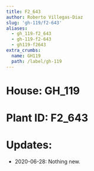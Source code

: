```yaml
---
title: F2_643
author: Roberto Villegas-Diaz
slug: 'gh-119/f2-643'
aliases:
  - gh_119-f2_643
  - gh-119-f2-643
  - gh119-f2643
extra_crumbs:
  name: GH119
  path: /label/gh-119
---
```


# **House**: GH_119
# **Plant ID**: F2_643
# **Updates**: 
 - 2020-06-28: Nothing new.
